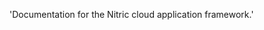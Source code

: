 
  'Documentation for the Nitric cloud application framework.'


<HomeHeader
  title="Nitric Documentation"
  description="Learn how to quickly get started with Nitric by exploring tutorials, APIs, and platform resources. Discover how Nitric can empower you to build applications efficiently and effectively."
/>

<GettingStarted />

<BuildingBlocks />

<Libraries />

<AdditionalAssets />
